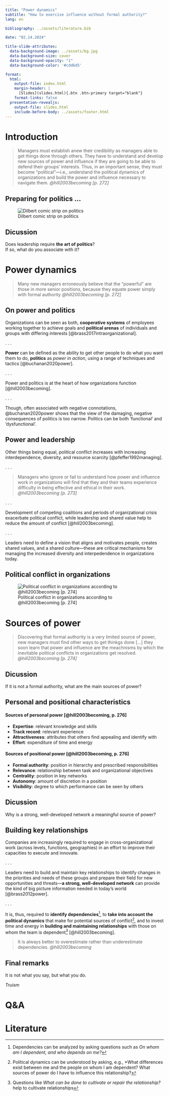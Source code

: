 ```yaml
---
title: "Power dynamics"  
subtitle: "How to exercise influence without formal authority?"
lang: en

bibliography: ../assets/literature.bib

date: "02.14.2024"

title-slide-attributes:
  data-background-image: ../assets/bg.jpg
  data-background-size: cover
  data-background-opacity: "1"
  data-background-color: '#cdd6d5'

format: 
  html:
    output-file: index.html
    margin-header: | 
      [Slides](slides.html){.btn .btn-primary target="blank"}
    format-links: false       
  presentation-revealjs:
    output-file: slides.html
    include-before-body: ../assets/footer.html
---
```


# Introduction {background-color="#cdd6d5" background-image="../assets/engagement.jpg"}

> Managers must establish anew their credibility as managers able to get things done through others. They have to understand and develop new sources of power and influence if they are going to be able to defend their groups' interests. Thus, in an important sense, they must become "political"—i.e., understand the political dynamics of organizations and build the power and influence necessary to navigate them. *@hill2003becoming [p. 272]*

## Preparing for politics ... {.html-hidden .unlisted background-color="black"}

![Dilbert comic strip on politics](images/dilbert.jpg){#fig-dilbert fig-align="left"}

## Dicussion {.html-hidden .unlisted .discussion-slide background-color="black"}

:::{.larger}
Does leadership require **the art of politics**?   
If so, what do you associate with it?
:::

# Power dynamics {background-color="#cdd6d5" background-image="../assets/power.jpg"}

> Many new managers erroneously believe that the "powerful" are those in more senior positions, because they equate power simply with formal authority *@hill2003becoming [p. 272]*

## On power and politics

Organizations can be seen as both, **cooperative systems** of employees working together to achieve goals and **political arenas** of individuals and groups with differing interests [@brass2017intraorganizational].

. . .

**Power** can be defined as the ability to get other people to do what you want them to do, **politics** as *power in action*, using a range of techniques and tactics [@buchanan2020power].

. . .


Power and politics is at the heart of how organizations function [@hill2003becoming]. 

. . .

Though, often associated with negative connotations, @buchanan2020power shows that the view of the damaging, negative consequences of politics is too narrow. Politics can be both ‘functional’ and ‘dysfunctional’.

## Power and leadership

Other things being equal, political conflict increases with increasing interdependence, diversity, and resource scarcity [@pfeffer1992managing].

. . .

> Managers who ignore or fail to understand how power and influence work in organizations will find that they and their teams experience difficulty in being effective and ethical in their work. *@hill2003becoming [p. 273]*

. . .

Development of competing coalitions and periods of organizational crisis exacerbate political conflict, while leadership and shared value help to reduce the amount of conflict [@hill2003becoming].

. . .

Leaders need to define a vision that aligns and motivates people, creates shared values, and a shared culture—these are critical mechanisms for managing the increased diversity and interpedendence in organizations today.


## Political conflict in organizations

![Political conflict in organizations according to @hill2003becoming [p. 274]](images/conflicts.svg){#fig-conflicts}

# Sources of power  {background-color="#cdd6d5" background-image="../assets/power.jpg"}

> Discovering that formal authority is a very limited source of power, new managers must find other ways to get thinkgs done [...] they soon learn that power and influence are the meachnisms by which the inevitable political conflicts in organizations get resolved. *@hill2003becoming [p. 274]*

## Dicussion {.html-hidden .unlisted .discussion-slide background-color="black"}

:::{.larger}
If it is not a formal authority, what are the main sources of power?
:::

## Personal and positional characteristics

#### Sources of personal power [@hill2003becoming, p. 276]

:::{.incremental}
- **Expertise**: relevant knowledge and skills
- **Track record**: relevant experience
- **Attractiveness**: attributes that others find appealing and identify with
- **Effort**: expenditure of time and energy
:::

#### Sources of positional power [@hill2003becoming, p. 276]

:::{.incremental}
- **Formal authority**: position in hierarchy and prescribed responsibilities
- **Relevance**: relationship between task and organizational objectives
- **Centrality**: position in key networks
- **Autonomy**: amount of discretion in a position
- **Visibility**: degree to which performance can be seen by others
:::


## Dicussion {.html-hidden .unlisted .discussion-slide background-color="black"}

:::{.larger}
Why is a strong, well-developed network a meaningful source of power?
:::

## Building key relationships

Companies are increasingly required to engage in cross-organizational work (across levels, functions, geographies) in an effort to improve their capacities to execute and innovate.

. . . 

Leaders need to build and maintain key relationships to identify changes in the priorities and needs of these groups and prepare their field for new opportunities and threats—**a strong, well-developed network** can provide the kind of big picture information needed in today's world [@brass2012power].

. . .

It is, thus, required to **identify dependencies**^[Dependencies can be analyzed by asking questions such as *On whom am I dependent, and who depends on me?*], to **take into account the political dynamics** that make for potential sources of conflict^[Political dynamics can be understood by asking, e.g., *What differences exist between me and the people on whom I am dependent? What sources of power do I have to influence this relationship?], and to invest time and energy in **building and maintaining relationships** with those on whom the team is dependent^[Questions like *What can be done to cultivate or repair the relationship?* help to cultivate relationships] [@hill2003becoming].

> It is always better to overestimate rather than underestimate dependencies. *@hill2003becoming*

## Final remarks {.html-hidden .unlisted .discussion-slide background-color="#cdd6d5" background-image="../assets/power.jpg"}

:::{.larger}
It is not what you say, but what you do.
:::

*Truism*

# Q&A {.html-hidden .unlisted background-color="#cdd6d5"}

# Literature

::: {#refs}
:::
